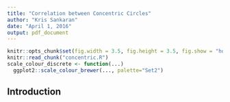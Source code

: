 ```yaml
---
title: "Correlation between Concentric Circles"
author: "Kris Sankaran"
date: "April 1, 2016"
output: pdf_document
---
```


```r
knitr::opts_chunk$set(fig.width = 3.5, fig.height = 3.5, fig.show = "hold", warning = FALSE)
knitr::read_chunk("concentric.R")
scale_colour_discrete <- function(...)
  ggplot2::scale_colour_brewer(..., palette="Set2")
```

## Introduction

```r
```

```r
```

```r
```

```r
```

```r
```

```r
```

```r
```

```r
```


```r
```


```r
```

```r
```

```r
```

```r
```

```r
```
